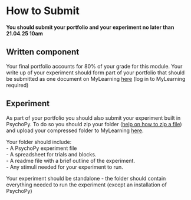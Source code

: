 # How to Submit
::: {.callout-important title="Portfolio Deadline"}
**You should submit your portfolio and your experiment no later than 21.04.25 10am**
:::
## Written component

Your final portfolio accounts for 80% of your grade for this module. Your write up of your experiment should form part of your portfolio that should be submitted as one document on MyLearning [here](https://mdx.mrooms.net/mod/turnitintooltwo/view.php?id=3070092) (log in to MyLearning required)

## Experiment
As part of your portfolio you should also submit your experiment built in PsychoPy. To do so you should zip your folder ([help on how to zip a file](https://www.softwaretestinghelp.com/how-to-zip-and-unzip-files/)) and upload your compressed folder to MyLearning [here](https://mdx.mrooms.net/mod/assign/view.php?id=3070093). 

Your folder should include:  
- A PsychoPy experiment file  
- A spreadsheet for trials and blocks.  
- A readme file with a brief outline of the experiment.  
- Any stimuli needed for your experiment to run.  

Your experiment should be standalone - the folder should contain everything needed to run the experiment (except an installation of PsychoPy)

